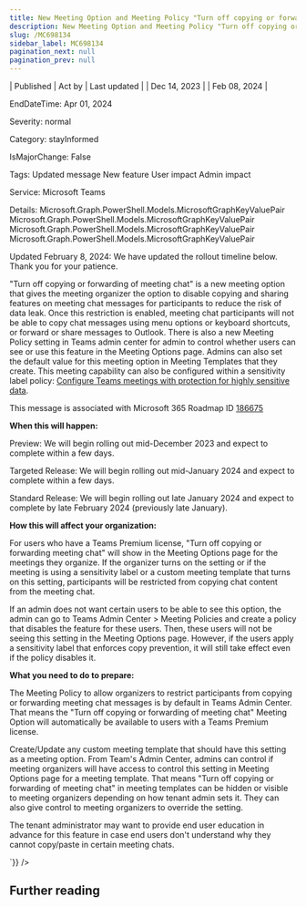 ```yaml
---
title: New Meeting Option and Meeting Policy "Turn off copying or forwarding of meeting chat"
description: New Meeting Option and Meeting Policy "Turn off copying or forwarding of meeting chat"
slug: /MC698134
sidebar_label: MC698134
pagination_next: null
pagination_prev: null
---
```



| Published | Act by | Last updated |
| Dec 14, 2023 |  | Feb 08, 2024 |

EndDateTime: Apr 01, 2024

Severity: normal

Category: stayInformed

IsMajorChange: False

Tags: Updated message New feature User impact Admin impact

Service: Microsoft Teams

Details: Microsoft.Graph.PowerShell.Models.MicrosoftGraphKeyValuePair Microsoft.Graph.PowerShell.Models.MicrosoftGraphKeyValuePair Microsoft.Graph.PowerShell.Models.MicrosoftGraphKeyValuePair Microsoft.Graph.PowerShell.Models.MicrosoftGraphKeyValuePair

<div dangerouslySetInnerHTML={{__html:`
<p style="">Updated February 8, 2024: We have updated the rollout timeline below. Thank you for your patience.</p><p style="">"Turn off copying or forwarding of meeting chat" is a new meeting option that gives the meeting organizer the option to disable copying and sharing features on meeting chat messages for participants to reduce the risk of data leak. Once this restriction is enabled, meeting chat participants will not be able to copy chat messages using menu options or keyboard shortcuts, or forward or share messages to Outlook. There is also a new Meeting Policy setting in Teams admin center for admin to control whether users can see or use this feature in the Meeting Options page. Admins can also set the default value for this meeting option in Meeting Templates that they create. This meeting capability can also be configured within a sensitivity label policy: <a href="https://learn.microsoft.com/en-us/microsoftteams/configure-meetings-highly-sensitive-protection" target="_blank">Configure Teams meetings with protection for highly sensitive data</a>.</p>
<p>This message is associated with Microsoft 365 Roadmap ID <a href="https://www.microsoft.com/microsoft-365/roadmap?filters=&amp;searchterms=186675" target="_blank">186675</a></p>
<p><b>When this will happen:</b></p>

<p>Preview: We will begin rolling out mid-December 2023 and expect to complete within a few days.<br></p><p>Targeted Release: We will begin rolling out mid-January 2024 and expect to complete within a few days.</p><p>Standard Release: We will begin rolling out late January 2024 and expect to complete by late February 2024 (previously late January).</p>

<p><b>How this will affect your organization:</b>
</p><p>For users who have a Teams Premium license, "Turn off copying or forwarding meeting chat" will show in the Meeting Options page for the meetings they organize. If the organizer turns on the setting or if the meeting is using a sensitivity label or a custom meeting template that turns on this setting, participants will be restricted from copying chat content from the meeting chat. 
</p><p>If an admin does not want certain users to be able to see this option, the admin can go to Teams Admin Center &gt; Meeting Policies and create a policy that disables the feature for these users. Then, these users will not be seeing this setting in the Meeting Options page. However, if the users apply a sensitivity label that enforces copy prevention, it will still take effect even if the policy disables it.
</p><p><b>What you need to do to prepare:</b>
</p><p>The Meeting Policy to allow organizers to restrict participants from copying or forwarding meeting chat messages is by default in Teams Admin Center. That means the "Turn off copying or forwarding of meeting chat" Meeting Option will automatically be available to users with a Teams Premium license. 
</p><p>Create/Update any custom meeting template that should have this setting as a meeting option. From Team's Admin Center, admins can control if meeting organizers will have access to control this setting in Meeting Options page for a meeting template. That means "Turn off copying or forwarding of meeting chat" in meeting templates can be hidden or visible to meeting organizers depending on how tenant admin sets it. They can also give control to meeting organizers to override the setting. 
</p><p>The tenant administrator may want to provide end user education in advance for this feature in case end users don't understand why they cannot copy/paste in certain meeting chats.&nbsp;</p>
`}} />

## Further reading
